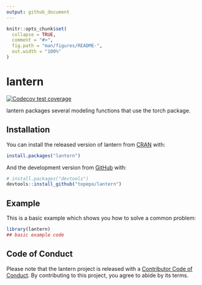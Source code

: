 ```yaml
---
output: github_document
---
```


<!-- README.md is generated from README.Rmd. Please edit that file -->

```r
knitr::opts_chunk$set(
  collapse = TRUE,
  comment = "#>",
  fig.path = "man/figures/README-",
  out.width = "100%"
)
```

# lantern

<!-- badges: start -->
[![Codecov test coverage](https://codecov.io/gh/topepo/lantern/branch/master/graph/badge.svg)](https://codecov.io/gh/topepo/lantern?branch=master)
<!-- badges: end -->

lantern packages several modeling functions that use the torch package.  

## Installation

You can install the released version of lantern from [CRAN](https://CRAN.R-project.org) with:

``` r
install.packages("lantern")
```

And the development version from [GitHub](https://github.com/) with:

``` r
# install.packages("devtools")
devtools::install_github("topepo/lantern")
```
## Example

This is a basic example which shows you how to solve a common problem:

```r
library(lantern)
## basic example code
```

## Code of Conduct
  
Please note that the lantern project is released with a [Contributor Code of Conduct](https://contributor-covenant.org/version/2/0/CODE_OF_CONDUCT.html). By contributing to this project, you agree to abide by its terms.


